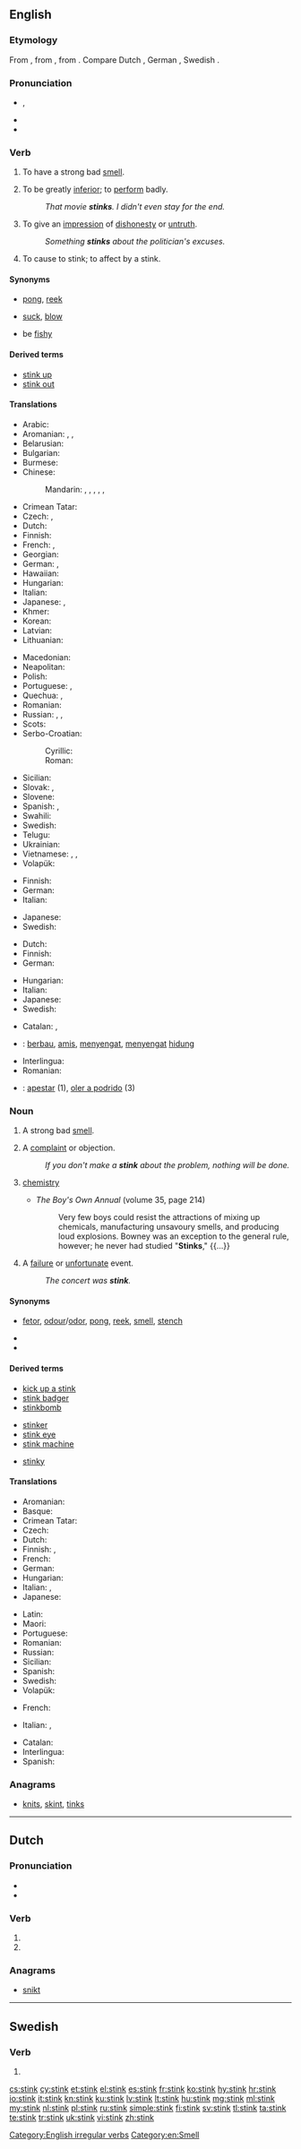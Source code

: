 ==English==

===Etymology===
From {{etyl|enm|en}} {{term|stinken|lang=enm}}, from {{etyl|ang|en}} {{term|stincan|lang=ang}}, from {{etyl|gem-pro|en}} {{m|gem-pro|*stinkaną}}. Compare Dutch {{term|stinken|lang=nl}}, German {{term|stinken|lang=de}}, Swedish {{term|stinka|lang=sv}}.

===Pronunciation===
* {{enPR|stĭngk}}, {{IPA|/stɪŋk/|lang=en}}
* {{audio|en-us-stink.ogg|Audio (US)|lang=en}}
* {{rhymes|ɪŋk|lang=en}}

===Verb===
{{en-verb|stinks|stinking|stank|past2=stunk|stunk}}<!--Preterite can be stank or stunk, according to AHD.-->

# {{context|intransitive|lang=en}} To have a strong bad [[smell]].
# {{context|intransitive|informal|lang=en}} To be greatly [[inferior]]; to [[perform]] badly.
#: ''That movie '''stinks'''. I didn't even stay for the end.''
# {{context|intransitive|lang=en}} To give an [[impression]] of [[dishonesty]] or [[untruth]].
#: ''Something '''stinks''' about the politician's excuses.''
# {{context|transitive|lang=en}} To cause to stink; to affect by a stink.

====Synonyms====
* {{sense|have a strong bad smell}} [[pong]], [[reek]]
* {{sense|be greatly inferior}} [[suck]], [[blow]]
* {{sense|give an impression of dishonesty or untruth}} be [[fishy]]

====Derived terms====
* [[stink up]]
* [[stink out]]

====Translations====
{{trans-top|have a strong bad smell}}
* Arabic: {{t|ar|نتن|tr=natuna, natina}}
* Aromanian: {{t|rup|mput}}, {{t|rup|amput}}, {{t|rup|mputsãscu}}
* Belarusian: {{t|be|смярдзе́ць|impf|sc=Cyrl}}
* Bulgarian: {{t+|bg|смърдя́|impf|sc=Cyrl}}
* Burmese: {{t+|my|နံ|tr=nan|sc=Mymr}}
* Chinese:
*: Mandarin: {{t|cmn|發臭|sc=Hani}}, {{t+|cmn|发臭|tr=fāchòu|sc=Hani}}, {{t|cmn|發臭味|sc=Hani}}, {{t|cmn|发臭味|tr=fā chòuwèi|sc=Hani}}, {{t|cmn|發惡臭|sc=Hani}}, {{t|cmn|发恶臭|tr=fā èchòu|sc=Hani}}
* Crimean Tatar: {{t|crh|sasımaq}}
* Czech: {{t+|cs|smrdět|impf}}, {{t+|cs|páchnout|impf}}
* Dutch: {{t+|nl|stinken}}
* Finnish: {{t+|fi|haista}}
* French: {{t+|fr|puer}}, {{t+|fr|empester}}
* Georgian: {{t|ka|ყარს|sc=Geor}}
* German: {{t+|de|stinken}}, {{t+|de|riechen}}
* Hawaiian: {{t|haw|hauna}}
* Hungarian: {{t+|hu|bűzlik}}
* Italian: {{t+|it|puzzare}}
* Japanese: {{t+|ja|臭う|tr=におう, niou}}, {{t|ja|[[悪臭]]を[[放つ]]|tr=あくしゅうをはなつ, akushū o hanatsu}}
* Khmer: {{t-needed|km}}
* Korean: {{t|ko|[[악취]]를 [[풍기다]]|sc=Kore}}
* Latvian: {{t+|lv|smirdēt}}
* Lithuanian: {{t|lt|smirdėti}}
{{trans-mid}}
* Macedonian: {{t|mk|смрди|impf|sc=Cyrl}}
* Neapolitan: {{t|nap|fete}}
* Polish: {{t+|pl|śmierdzieć|impf}}
* Portuguese: {{t+|pt|feder}}, {{t|pt|tresandar}}
* Quechua: {{t|qu|hunyay}}, {{t|qu|asnay}}
* Romanian: {{t+|ro|puți}}
* Russian: {{t+|ru|воня́ть|impf}}, {{t+|ru|смерде́ть|impf|sc=Cyrl}}, {{t|ru|[[ду́рно]] [[па́хнуть]]|impf|sc=Cyrl}}
* Scots: {{t|sco|ming}}
* Serbo-Croatian:
*: Cyrillic: {{t|sh|смрдити|impf}}
*: Roman: {{t+|sh|smrditi|impf}}
* Sicilian: {{t+|scn|fetiri}}
* Slovak: {{t|sk|smrdieť|impf}}, {{t|sk|páchnuť|impf}}
* Slovene: {{t+|sl|smrdeti|impf}}
* Spanish: {{t+|es|heder}}, {{t+|es|apestar}}
* Swahili: {{t+|sw|nuka}}
* Swedish: {{t+|sv|stinka}}
* Telugu: {{t+|te|దుర్గంధము}}
* Ukrainian: {{t|uk|смерді́ти|impf}}
* Vietnamese: {{t|vi|bốc mùi thối}}, {{t|vi|bay mùi thối}}, {{t+|vi|thối}}
* Volapük: {{t|vo|lusmelön}}
{{trans-bottom}}

{{trans-top|informal: be greatly inferior}}
* Finnish: {{t+|fi|haista}}
* German: {{t+|de|stinken}}
* Italian: {{t|it|fare schifo}}
{{trans-mid}}
* Japanese: {{t+|ja|くだらない|tr=kudaranai}}
* Swedish: {{t|sv|vara urusel}}
{{trans-bottom}}

{{trans-top|give an impression of dishonesty or untruth}}
* Dutch: {{t+|nl|stinken}}
* Finnish: {{t+|fi|haista}}
* German: {{t+|de|stinken}}
{{trans-mid}}
* Hungarian: {{t+|hu|bűzlik}}
* Italian: {{t+|it|puzzare}}
* Japanese: {{t+|ja|臭い|tr=くさい, kusai}}
* Swedish: {{t+|sv|stinka}}
{{trans-bottom}}

<!--Remove this section once all of the translations below have been moved into the tables above.-->
{{checktrans-top}}
* Catalan: {{t-check|ca|fer pudor}}, {{t-check|ca|pudir}}
* {{ttbc|id}}: [[bau|berbau]], [[amis]], [[sengat|menyengat]], [[sengat|menyengat]] [[hidung]]
* Interlingua: {{t-check|ia|puter}}
* Romanian: {{t-check|ro|pute}}
* {{ttbc|es}}: [[apestar]] (1), [[oler a podrido]] (3)
{{trans-bottom}}

===Noun===
{{en-noun}}

# A strong bad [[smell]].
# {{context|informal|lang=en}} A [[complaint]] or objection.
#: ''If you don't make a '''stink''' about the problem, nothing will be done.''
# {{context|''in plural'' '''stinks'''|slang|lang=en}} [[chemistry]] {{qualifier|as a subject taught in school}}
#* ''The Boy's Own Annual'' (volume 35, page 214)
#*: Very few boys could resist the attractions of mixing up chemicals, manufacturing unsavoury smells, and producing loud explosions. Bowney was an exception to the general rule, however; he never had studied "'''Stinks'''," {{...}}
# {{context|slang|New Zealand|lang=en}} A [[failure]] or [[unfortunate]] event.
#: ''The concert was '''stink'''.''

====Synonyms====
* {{sense|strong bad smell}} [[fetor]], [[odour]]/[[odor]], [[pong]], [[reek]], [[smell]], [[stench]]
* {{sense|informal: complaint or objection}}
* {{sense|slang: chemistry}}

====Derived terms====
{{rel-top3|Terms derived from ''stink'' (noun)}}
* [[kick up a stink]]
* [[stink badger]]
* [[stinkbomb]]
{{rel-mid3}}
* [[stinker]]
* [[stink eye]]
* [[stink machine]]<!-- (rare)-->
{{rel-mid3}}
* [[stinky]]
{{rel-bottom}}

====Translations====
{{trans-top|strong bad smell}}
* Aromanian: {{t|rup|putoari|f}}
* Basque: {{t+|eu|kirats}}
* Crimean Tatar: {{t|crh|sasıq}}
* Czech: {{t+|cs|smrad|m}}
* Dutch: {{t+|nl|stank|m}}
* Finnish: {{t+|fi|löyhkä}}, {{t+|fi|haju}}
* French: {{t+|fr|puanteur|f}}
* German: {{t+|de|Gestank|m}}
* Hungarian: {{t+|hu|bűz}}
* Italian: {{t+|it|puzza|f}}, {{t+|it|fetore|m}}
* Japanese: {{t+|ja|悪臭|tr=akushū}}
{{trans-mid}}
* Latin: {{t|la|paedor|m}}
* Maori: {{t|mi|hīrearea}} {{qualifier|of a dead body}}
* Portuguese: {{t+|pt|fedor|m}}
* Romanian: {{t+|ro|putoare|f}}
* Russian: {{t+|ru|вонь|f|tr=von'}}
* Sicilian: {{t+|scn|fetu}}
* Spanish: {{t+|es|tufo|m}}
* Swedish: {{t+|sv|stank}}
* Volapük: {{t|vo|lusmel}}
{{trans-bottom}}

<!--Note: add INFORMAL terms to this table, where these exist-->
{{trans-top|informal: complaint or objection}}
* French: {{t+|fr|tapage|m}}
{{trans-mid}}
* Italian: {{t+|it|protesta|f}}, {{t+|it|reclamo|m}}
{{trans-bottom}}

<!--Note: add SLANG terms to this table, where these exist-->
{{trans-top|slang: chemistry}}
{{trans-mid}}
{{trans-bottom}}

<!--Remove this section once all of the translations below have been moved into the tables above.-->
{{checktrans-top}}
* Catalan: {{t-check|ca|pudor}}
* Interlingua: {{t-check|ia|fetor}}
* Spanish: {{t-check|es|hedor}}
{{trans-bottom}}

===Anagrams===
* [[knits#English|knits]], [[skint#English|skint]], [[tinks#English|tinks]]

[[Category:English irregular verbs]]
[[Category:en:Smell]]

----

==Dutch==

===Pronunciation===
* {{audio|Nl-stink.ogg|Audio|lang=nl}}
* {{rhymes|ɪŋk|lang=nl}}

===Verb===
{{nl-verb-form}}

# {{nl-verb form of|p=1|n=sg|t=pres|m=ind|stinken}}
# {{nl-verb form of|m=imp|stinken}}

===Anagrams===
* [[snikt#Dutch|snikt]]

----

==Swedish==

===Verb===
{{head|sv|verb form}}

# {{imperative of|stinka|lang=sv|nocat=1}}

[[cs:stink]]
[[cy:stink]]
[[et:stink]]
[[el:stink]]
[[es:stink]]
[[fr:stink]]
[[ko:stink]]
[[hy:stink]]
[[hr:stink]]
[[io:stink]]
[[it:stink]]
[[kn:stink]]
[[ku:stink]]
[[lv:stink]]
[[lt:stink]]
[[hu:stink]]
[[mg:stink]]
[[ml:stink]]
[[my:stink]]
[[nl:stink]]
[[pl:stink]]
[[ru:stink]]
[[simple:stink]]
[[fi:stink]]
[[sv:stink]]
[[tl:stink]]
[[ta:stink]]
[[te:stink]]
[[tr:stink]]
[[uk:stink]]
[[vi:stink]]
[[zh:stink]]